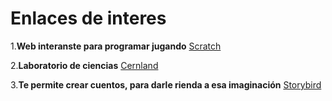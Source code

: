 #           Enlaces de interes

1.**Web interanste para programar jugando**
[Scratch](https://scratch.mit.edu/)

2.**Laboratorio de ciencias**
[Cernland](http://www.cernland.net/index.php)

3.**Te permite crear cuentos, para darle rienda a esa imaginación**
[Storybird](https://storybird.com/)
